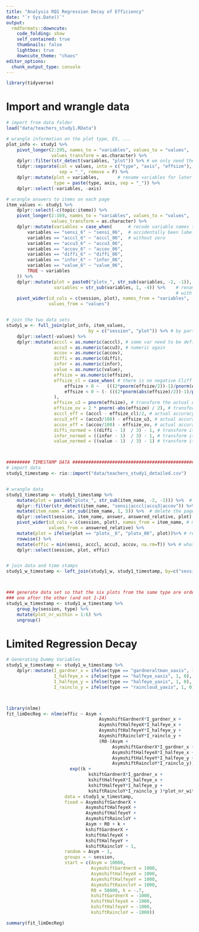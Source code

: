 ```yaml
---
title: "Analysis RQ1 Regression Decay of Efficiency"
date: "`r Sys.Date()`"
output: 
  rmdformats::downcute:
    code_folding: show
    self_contained: true
    thumbnails: false
    lightbox: true
    downcute_theme: "chaos"
editor_options: 
  chunk_output_type: console
---
```


```r
library(tidyverse)
```


# Import and wrangle data
```r
# import from data folder
load("data/teachers_study1.RData")

# wrangle information on the plot type, ES, ...
plot_info <- study1 %>%
    pivot_longer(2:195, names_to = "variables", values_to = "values", 
                 values_transform = as.character) %>%
    dplyr::filter(str_detect(variables, "plot")) %>% # we only need the rows with info on plots
    tidyr::separate(col = values, into = c("type", "axis", "effsize"), # separate the info into three columns
                    sep = "_", remove = F) %>%
    dplyr::mutate(plot = variables,       # rename variables for later join
                  type = paste(type, axis, sep = "_")) %>%
    dplyr::select(-variables, -axis)

# wrangle answers to items on each page
item_values <- study1 %>%
    dplyr::select(-c(topic:itemo)) %>%
    pivot_longer(2:169, names_to = "variables", values_to = "values", 
                 values_transform = as.character) %>%
    dplyr::mutate(variables = case_when(      # recode variable names that have
        variables == "sensi_6" ~ "sensi_06",  # accidentally been labeled
        variables == "acccl_6" ~ "acccl_06",  # without zero
        variables == "accu3_6" ~ "accu3_06",
        variables == "accov_6" ~ "accov_06",
        variables == "diffi_6" ~ "diffi_06",
        variables == "infor_6" ~ "infor_06",
        variables == "value_6" ~ "value_06",
        TRUE ~ variables 
    )) %>%
    dplyr::mutate(plot = paste0("plotx_", str_sub(variables, -2, -1)), # create variable for later join
                  variables = str_sub(variables, 1, -4)) %>%    # rename variable names to get a data set 
                                                                # with one line per participant per page
    pivot_wider(id_cols = c(session, plot), names_from = "variables", 
                values_from = "values")


# join the two data sets
study1_w <- full_join(plot_info, item_values, 
                               by = c("session", "plot")) %>% # by participant and page (plot)
    dplyr::select(-values) %>%
    dplyr::mutate(acccl = as.numeric(acccl), # some var need to be defined as
                  accu3 = as.numeric(accu3), # numeric again
                  accov = as.numeric(accov),
                  diffi = as.numeric(diffi),
                  infor = as.numeric(infor),
                  value = as.numeric(value),
                  effsize = as.numeric(effsize),
                  effsize_cl = case_when( # there is no negative Cliff's Delta, so we have to compute two transformations
                      effsize > 0 ~   (((2*pnorm(effsize/2))-1)/pnorm(effsize/2)), # transform the actual effect size Cohen's d to Cliff's Delta
                      effsize < 0 ~ (- (((2*pnorm(abs(effsize)/2))-1)/pnorm(abs(effsize)/2))) # transform the actual effect size Cohen's d to Cliff's Delta and make it negative as in the item
                  ),
                  effsize_u3 = pnorm(effsize), # transform the actual effect size Cohen's d to Cohen's U3
                  effsize_ov = 2 * pnorm(-abs(effsize) / 2), # transform the actual effect size Cohen's d to overlap
                  acccl_eff = (acccl - effsize_cl)/2, # actual accuracy of rating relative to depicted effectsize on plot
                  accu3_eff = (accu3/100) - effsize_u3, # actual accuracy of rating relative to depicted effectsize on plot
                  accov_eff = (accov/100) - effsize_ov, # actual accuracy of rating relative to depicted effectsize on plot
                  diffi_normed = ((diffi - 1)  / 3) - 1, # transform item to -1 to 1
                  infor_normed = ((infor - 1)  / 3) - 1, # transform item to -1 to 1
                  value_normed = ((value - 1)  / 3) - 1) # transform item to -1 to 1



######### TIMESTAMP DATA ######################################################
# import data
study1_timestamp <- rio::import("data/teachers_study1_detailed.csv")


# wrangle data
study1_timestamp <- study1_timestamp %>%
    mutate(plot = paste0("plotx_", str_sub(item_name, -2, -1))) %>%  # create var with plot number
    dplyr::filter(str_detect(item_name, "sensi|acccl|accu3|accov")) %>% # we only need vars sensitivity or accuracy
    mutate(item_name = str_sub(item_name, 1, 5)) %>%  # delete the page number in item name
    dplyr::select(session, item_name, answer, answered_relative, plot) %>% 
    pivot_wider(id_cols = c(session, plot), names_from = item_name, # make structure similar to existing data set
                values_from = answered_relative) %>%
    mutate(plot = ifelse(plot == "plotx__6", "plotx_06", plot))%>% # recode wrong item labelling
    rowwise() %>%
    mutate(effic = min(sensi, acccl, accu3, accov, na.rm=T)) %>% # what was the the time of the first item to be clicked?
    dplyr::select(session, plot, effic)


# join data and time stamps
study1_w_timestamp <- left_join(study1_w, study1_timestamp, by=c("session", "plot"))



### generate data set so that the six plots from the same type are ordered
### one after the other (and not 1-24)
study1_w_timestamp <- study1_w_timestamp %>%
    group_by(session, type) %>%
    mutate(plot_nr_within = 1:6) %>%
    ungroup()

```

# Limited Regression Decay



```r

# Generating Dummy Variables
study1_w_timestamp <- study1_w_timestamp %>%
    dplyr::mutate(I_gardner_x = ifelse(type == "gardneraltman_xaxis", 1, 0),
                  I_halfeye_x = ifelse(type == "halfeye_xaxis", 1, 0),
                  I_halfeye_y = ifelse(type == "halfeye_yaxis", 1, 0),
                  I_rainclo_y = ifelse(type == "raincloud_yaxis", 1, 0))



library(nlme)
fit_limDecReg <- nlme(effic ~ Asym + 
                                   AsymshiftGardnerX*I_gardner_x + 
                                   AsymshiftHalfeyeX*I_halfeye_x + 
                                   AsymshiftHalfeyeY*I_halfeye_y + 
                                   AsymshiftRaincloY*I_rainclo_y + 
                                   (R0-(Asym + 
                                        AsymshiftGardnerX*I_gardner_x + 
                                        AsymshiftHalfeyeX*I_halfeye_x + 
                                        AsymshiftHalfeyeY*I_halfeye_y + 
                                        AsymshiftRaincloY*I_rainclo_y))*
                        exp((k + 
                               kshiftGardnerX*I_gardner_x +
                               kshiftHalfeyeX*I_halfeye_x +
                               kshiftHalfeyeY*I_halfeye_y +
                               kshiftRaincloY*I_rainclo_y )*plot_nr_within),
                      data = study1_w_timestamp,
                      fixed = AsymshiftGardnerX + 
                              AsymshiftHalfeyeX + 
                              AsymshiftHalfeyeY + 
                              AsymshiftRaincloY + 
                              Asym + R0 + k + 
                              kshiftGardnerX + 
                              kshiftHalfeyeX + 
                              kshiftHalfeyeY + 
                              kshiftRaincloY ~ 1,
                      random = Asym ~ 1,
                      groups = ~ session,
                      start = c(Asym = 10000,
                                AsymshiftGardnerX = 1000, 
                                AsymshiftHalfeyeX = 1000, 
                                AsymshiftHalfeyeY = 1000, 
                                AsymshiftRaincloY = 1000, 
                                R0 = 50000, k = -.7,
                                kshiftGardnerX = -1000, 
                                kshiftHalfeyeX = -1000, 
                                kshiftHalfeyeY = -1000, 
                                kshiftRaincloY = -1000))

summary(fit_limDecReg)
```
